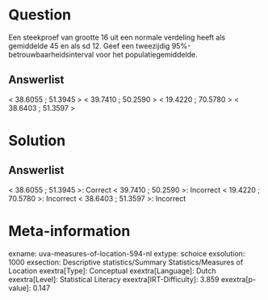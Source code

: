 Question
========

Een steekproef van grootte 16 uit een normale verdeling heeft als
gemiddelde 45 en als sd 12. Geef een tweezijdig
95%-betrouwbaarheidsinterval voor het populatiegemiddelde.

Answerlist
----------

< 38.6055 ; 51.3945 >
< 39.7410 ; 50.2590 >
< 19.4220 ; 70.5780 >
< 38.6403 ; 51.3597 >

Solution
========

Answerlist
----------

< 38.6055 ; 51.3945 >: Correct
< 39.7410 ; 50.2590 >: Incorrect
< 19.4220 ; 70.5780 >: Incorrect
< 38.6403 ; 51.3597 >: Incorrect

Meta-information
================
exname: uva-measures-of-location-594-nl
extype: schoice
exsolution: 1000
exsection: Descriptive statistics/Summary Statistics/Measures of Location
exextra[Type]: Conceptual
exextra[Language]: Dutch
exextra[Level]: Statistical Literacy
exextra[IRT-Difficulty]: 3.859
exextra[p-value]: 0.147
